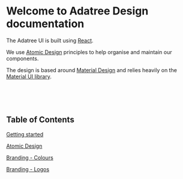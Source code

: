 
<Meta title="Introduction" />

# Welcome to Adatree Design documentation

The Adatree UI is built using [React](https://reactjs.org/).

We use [Atomic Design](https://bradfrost.com/blog/post/atomic-web-design/) principles to help organise and maintain our components.

The design is based around [Material Design](https://material.io/) and relies heavily on the [Material UI library](https://mui.com/).

<br />
<br />
<br />

## Table of Contents

[Getting started](/story/getting-started--page)

[Atomic Design](/story/atomic-design--page)

[Branding - Colours](/story/branding-colours--page)

[Branding - Logos](/story/branding-logos--page)
